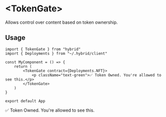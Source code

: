 # \<TokenGate\>

Allows control over content based on token ownership.

## Usage

```tsx
import { TokenGate } from "hybrid"
import { Deployments } from "~/.hybrid/client"

const MyComponent = () => {
	return (
		<TokenGate contract={Deployments.NFT}>
			<p className="text-green">✅ Token Owned. You're allowed to see this.</p>
		</TokenGate>
	)
}

export default App
```


<Demo>
	<TokenGate contract={Deployments.NFT}>
		<p className="text-green">✅ Token Owned. You're allowed to see this.</p>
	</TokenGate>
</Demo>
